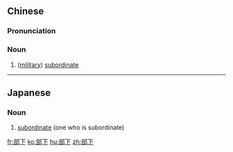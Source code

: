 ==Chinese==
{{zh-forms}}

===Pronunciation===
{{zh-pron
|m=bùxià
|h=pfs=phu-ha
|mn=pō͘-hā
|cat=n
}}

===Noun===
{{zh-noun}}

# ([[military]]) [[subordinate]]

----

==Japanese==
{{ja-kanjitab|ぶ|か|yomi=o}}

===Noun===
{{ja-noun|ぶか}}

# [[subordinate]] (one who is subordinate)

[[fr:部下]]
[[ko:部下]]
[[hu:部下]]
[[zh:部下]]